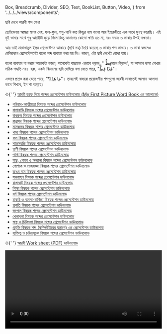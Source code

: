   Box,
  Breadcrumb,
  Divider,
  SEO,
  Text,
  BookList,
  Button,
  Video,
} from '../../../views/components';

<SEO pageTitle="ছবি দেখে আরবী শব্দ শেখা" />
<Box maxWidth={960} margin="0 auto" padding={{ xs: 3, sm: 4 }}>

<Text variant="h2" textAlign="center">
  ছবি দেখে আরবী শব্দ শেখা
</Text>
<Divider />
<Breadcrumb
  links={[
    { url: '/', name: 'নীড়পাতা' },
    { url: '/study-materials/', name: 'শিক্ষাপোকরণ' },
    { url: '/study-materials/arabic', name: 'আরবী' },
  ]}
/>
<Divider />

ছোটবেলায় আমরা মানব দেহ, ফল-ফুল, পশু-পাখি কত কিছুর নাম বাংলা আর ইংরেজীতে এক সাথে মুখস্থ করেছি। এই দুই ভাষার সাথে শুধু আরবীটা জুড়ে দিলে কিন্তু আমাদের কোনো ক্ষতি হত না, বরং বাড়ত ৩ ভাষার উপই দক্ষতা।

আর তাই মাদ্রাসাতুল ইল্‌ম প্রেসেন্টেশন আকারে (ছবি সহ) তৈরি করেছে ৩ ভাষার শব্দ ভান্ডার। ৩ ভাষা বললেও বেশিরভাগ প্রেসেন্টেশনেই বাংলা শব্দ ব্যবহার করা হয় নি। কারণ, এটা ছবি দেখেই বোঝা যায়।

বাংলা ব্যবহার না করার আরেকটা কারণ, অনেকেই বাচ্চাকে এভাবে পড়ান, " قِطٌّমানে বিড়াল", যা আসলে ভাষা শেখার সঠিক পদ্ধতি নয়। বরং, একটা বিড়ালের ছবি দেখিয়ে বলা যেতে পারে, "هٰذَا قِطٌّ"।

এভাবে প্রশ্নও করা যেতে পারে, "مَا هَذَا؟"। তাহলেই বাচ্চারা প্রয়োজনীয় শব্দগুলো আরবী ভাষাতেই আলাদা আলাদা ভাবে শিখবে, ইন শা আল্লাহ।

<Text color="#2b9348">
  ⟐{'   '}
  <a
    href="https://docs.google.com/presentation/d/1bVOurJIRBmKorW0jKQe4Roon1j5ToOFt/edit?usp=sharing&ouid=106179897632712562234&rtpof=true&sd=true"
    target="_blank"
  >
    আরবী হরফ দিয়ে শব্দের প্রেসেন্টেশন ডাউনলোড (My First Picture Word Book এর
    আলোকে)
  </a>
</Text>

<ul>
  <li>
    <a
      href="https://docs.google.com/presentation/d/1tymflpdl9L8i0lH0f6BDmc7AwDfhUamT/edit?usp=sharing&amp;ouid=106179897632712562234&amp;rtpof=true&amp;sd=true"
      target="_blank"
    >
      পরিবার-আত্মীয়তা বিষয়ক শব্দের প্রেসেন্টেশন ডাউনলোড
    </a>
  </li>
  <li>
    <a
      href="https://docs.google.com/presentation/d/1MtJirwhf47gWR1Q99HjzBPLtG6Dx2PwD/edit?usp=sharing&amp;ouid=106179897632712562234&amp;rtpof=true&amp;sd=true"
      target="_blank"
    >
      বাসাবাড়ি বিষয়ক শব্দের প্রেসেন্টেশন ডাউনলোড
    </a>
  </li>
  <li>
    <a
      href="https://docs.google.com/presentation/d/1aVmuAim5-M13Esa7xNDDsJkRASo2OOGV/edit?usp=sharing&amp;ouid=106179897632712562234&amp;rtpof=true&amp;sd=true"
      target="_blank"
    >
      বাথরুম বিষয়ক শব্দের প্রেসেন্টেশন ডাউনলোড
    </a>
  </li>
  <li>
    <a
      href="https://docs.google.com/presentation/d/1Z_EL7Rv6eYE-YPTDxZzu35bQGmWZaNsc/edit?usp=sharing&amp;ouid=106179897632712562234&amp;rtpof=true&amp;sd=true"
      target="_blank"
    >
      রান্নাঘর বিষয়ক শব্দের প্রেসেন্টেশন ডাউনলোড
    </a>
  </li>
  <li>
    <a
      href="https://docs.google.com/presentation/d/1v26fFgChNagUhLCJ5WiQ1F-Cl7bZkH2a/edit?usp=sharing&amp;ouid=106179897632712562234&amp;rtpof=true&amp;sd=true"
      target="_blank"
    >
      মানবদেহ বিষয়ক শব্দের প্রেসেন্টেশন ডাউনলোড
    </a>
  </li>
  <li>
    <a
      href="https://docs.google.com/presentation/d/1lSXNJyh2_6nX41te-xAldcRud1Oa3afD/edit?usp=sharing&amp;ouid=106179897632712562234&amp;rtpof=true&amp;sd=true"
      target="_blank"
    >
      খাদ্য বিষয়ক শব্দের প্রেসেন্টেশন ডাউনলোড
    </a>
  </li>
  <li>
    <a
      href="https://docs.google.com/presentation/d/16WYyQnrw9LQoUWXoa1YOthN2KSN8gxHB/edit?usp=sharing&amp;ouid=106179897632712562234&amp;rtpof=true&amp;sd=true"
      target="_blank"
    >
      ফল বিষয়ক শব্দের প্রেসেন্টেশন ডাউনলোড
    </a>
  </li>
  <li>
    <a
      href="https://docs.google.com/presentation/d/1sZ04fgn-U8ANk7Gze8CdcCi8mdUoTt9P/edit?usp=sharing&amp;ouid=106179897632712562234&amp;rtpof=true&amp;sd=true"
      target="_blank"
    >
      শাকসবজি বিষয়ক শব্দের প্রেসেন্টেশন ডাউনলোড
    </a>
  </li>
  <li>
    <a
      href="https://docs.google.com/presentation/d/1pblm2w3Cq9yK_Cmeo3Ye9AUcUjXCxoFW/edit?usp=sharing&amp;ouid=106179897632712562234&amp;rtpof=true&amp;sd=true"
      target="_blank"
    >
      প্রাণী বিষয়ক শব্দের প্রেসেন্টেশন ডাউনলোড
    </a>
  </li>
  <li>
    <a
      href="https://docs.google.com/presentation/d/1nA7gLLP_nb_ZClkea2ttR5vOhAjP4g8U/edit?usp=sharing&amp;ouid=106179897632712562234&amp;rtpof=true&amp;sd=true"
      target="_blank"
    >
      পাখি বিষয়ক শব্দের প্রেসেন্টেশন ডাউনলোড
    </a>
  </li>
  <li>
    <a
      href="https://docs.google.com/presentation/d/1wxWCPyrVYVfAGIeyEflBkfq7AbiQfU8G/edit?usp=sharing&amp;ouid=106179897632712562234&amp;rtpof=true&amp;sd=true"
      target="_blank"
    >
      মাছ, পোকা ও অন্যান্য বিষয়ক শব্দের প্রেসেন্টেশন ডাউনলোড
    </a>
  </li>

  <li>
    <a
      href="https://docs.google.com/presentation/d/1En5bqqVbenV5rmWYm3EF5-LBSdY8hK8K/edit?usp=sharing&amp;ouid=106179897632712562234&amp;rtpof=true&amp;sd=true"
      target="_blank"
    >
      পোশাক ও সাজসজ্জা বিষয়ক শব্দের প্রেসেন্টেশন ডাউনলোড
    </a>
  </li>
  <li>
    <a
      href="https://docs.google.com/presentation/d/1JHcRFtC-E-8rPnwOhlG28jrH7gpw3geP/edit?usp=sharing&amp;ouid=106179897632712562234&amp;rtpof=true&amp;sd=true"
      target="_blank"
    >
      রঙের নাম বিষয়ক শব্দের প্রেসেন্টেশন ডাউনলোড
    </a>
  </li>
  <li>
    <a
      href="https://docs.google.com/presentation/d/1uFTIM5A5lhceZYLgL2EaflWzSGXvJQ6c/edit?usp=sharing&amp;ouid=106179897632712562234&amp;rtpof=true&amp;sd=true"
      target="_blank"
    >
      যানবাহন বিষয়ক শব্দের প্রেসেন্টেশন ডাউনলোড
    </a>
  </li>
  <li>
    <a
      href="https://docs.google.com/presentation/d/1t0fw8VcSeMOShh1nLHxusz7aeSE7_5DE/edit?usp=sharing&amp;ouid=106179897632712562234&amp;rtpof=true&amp;sd=true"
      target="_blank"
    >
      রাস্তাঘাট বিষয়ক শব্দের প্রেসেন্টেশন ডাউনলোড
    </a>
  </li>
  <li>
    <a
      href="https://docs.google.com/presentation/d/1xQ6SI0L_mwTzgz-_sAUc6ciwREH_tFek/edit?usp=sharing&amp;ouid=106179897632712562234&amp;rtpof=true&amp;sd=true"
      target="_blank"
    >
      শিক্ষা বিষয়ক শব্দের প্রেসেন্টেশন ডাউনলোড
    </a>
  </li>
  <li>
    <a
      href="https://docs.google.com/presentation/d/1VqlY2mJwl1yxPiDu-80vqkNKxiwZ7tpr/edit?usp=sharing&amp;ouid=106179897632712562234&amp;rtpof=true&amp;sd=true"
      target="_blank"
    >
      ধর্ম বিষয়ক শব্দের প্রেসেন্টেশন ডাউনলোড
    </a>
  </li>
  <li>
    <a
      href="https://docs.google.com/presentation/d/1HlEuMNjwfugRAegKnp8-PYxaLKi-KZZX/edit?usp=sharing&amp;ouid=106179897632712562234&amp;rtpof=true&amp;sd=true"
      target="_blank"
    >
      চাকরি ও ব্যবসা-বাণিজ্য বিষয়ক শব্দের প্রেসেন্টেশন ডাউনলোড
    </a>
  </li>
  <li>
    <a
      href="https://docs.google.com/presentation/d/1POGD259_lkdxt6rmGzNlAUB3NAsGyPdB/edit?usp=sharing&amp;ouid=106179897632712562234&amp;rtpof=true&amp;sd=true"
      target="_blank"
    >
      প্রকৃতি বিষয়ক শব্দের প্রেসেন্টেশন ডাউনলোড
    </a>
  </li>
  <li>
    <a
      href="https://docs.google.com/presentation/d/1FW20BQsNNoCtmZFk87ZxU7XJS2Bbrrd4/edit?usp=sharing&amp;ouid=106179897632712562234&amp;rtpof=true&amp;sd=true"
      target="_blank"
    >
      ভূগোল বিষয়ক শব্দের প্রেসেন্টেশন ডাউনলোড
    </a>
  </li>
  <li>
    <a
      href="https://docs.google.com/presentation/d/181009BiTEVG9xLlGfxNZ6HjYn1uR6SVN/edit?usp=sharing&amp;ouid=106179897632712562234&amp;rtpof=true&amp;sd=true"
      target="_blank"
    >
      খেলাধূলা বিষয়ক শব্দের প্রেসেন্টেশন ডাউনলোড
    </a>
  </li>
  <li>
    <a
      href="https://docs.google.com/presentation/d/18T4mCg_NM4oAQPycw_tIgJdtGaL2a_as/edit?usp=sharing&amp;ouid=106179897632712562234&amp;rtpof=true&amp;sd=true"
      target="_blank"
    >
      স্বাস্থ ও চিকিৎসা বিষয়ক শব্দের প্রেসেন্টেশন ডাউনলোড
    </a>
  </li>
  <li>
    <a
      href="https://docs.google.com/presentation/d/1DBWsMKR8XDzH6fnn4DZYcRl6ddLW_529/edit?usp=drivesdk&amp;ouid=106179897632712562234&amp;rtpof=true&amp;sd=true"
      target="_blank"
    >
      প্রযুক্তি বিষয়ক শব্দ (কম্পিউটারের যন্ত্রাংশ) এর প্রেসেন্টেশন ডাউনলোড
    </a>
  </li>
  <li>
    <a
      href="https://docs.google.com/presentation/d/1UDbViMMlyorU-BjerDi4zrtMin88x1rz/edit?usp=sharing&amp;ouid=106179897632712562234&amp;rtpof=true&amp;sd=true"
      target="_blank"
    >
      ব্যক্তিত্ব ও চরিত্রসূচক বিষয়ক শব্দের প্রেসেন্টেশন ডাউনলোড
    </a>
  </li>
</ul>

<Text color="#2b9348">
  ⟐{'   '}
  <a
    href="https://drive.google.com/drive/folders/1KZ9NIleTDDOkPDl1nFrVE-ramXsFjoRA?usp=sharing"
    target="_blank"
  >
    আরবী Work sheet (PDF) ডাউনলোড
  </a>
</Text>

<Video
  videoSrcURL="https://www.youtube.com/embed/videoseries?list=PLN6GIGge5un9gKYMXvM0YtQrlO5_TlxGA"
  videoTitle="Arabic Words with English Meaning and Pictures"
  frameWidth="720px"
  frameHeight="504px"
  width="100%"
  mt={4}
/>

</Box>

